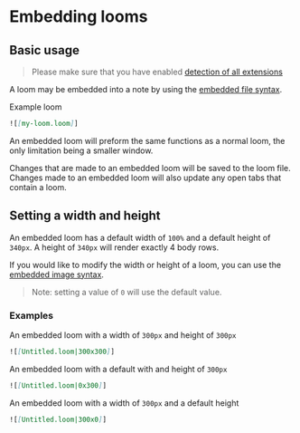 # Embedding looms

## Basic usage

> Please make sure that you have enabled [detection of all extensions](../getting-started/quick-start#linking-loom-files)

A loom may be embedded into a note by using the [embedded file syntax](https://help.obsidian.md/Linking+notes+and+files/Embedding+files).

Example loom

```markdown
![[my-loom.loom]]
```

An embedded loom will preform the same functions as a normal loom, the only limitation being a smaller window.

Changes that are made to an embedded loom will be saved to the loom file. Changes made to an embedded loom will also update any open tabs that contain a loom.

## Setting a width and height

An embedded loom has a default width of `100%` and a default height of `340px`. A height of `340px` will render exactly 4 body rows.

If you would like to modify the width or height of a loom, you can use the [embedded image syntax](https://help.obsidian.md/Linking+notes+and+files/Embedding+files#Embed+an+image+in+a+note).

> Note: setting a value of `0` will use the default value.

### Examples

An embedded loom with a width of `300px` and height of `300px`

```markdown
![[Untitled.loom|300x300]]
```

An embedded loom with a default with and height of `300px`

```markdown
![[Untitled.loom|0x300]]
```

An embedded loom with a width of `300px` and a default height

```markdown
![[Untitled.loom|300x0]]
```
